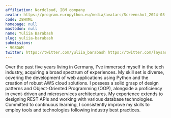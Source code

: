 ```yaml
---
affiliation: Nordcloud, IBM company
avatar: https://program.europython.eu/media/avatars/Screenshot_2024-03-04_at_23.34.30_xlVdm5L.png
code: Z8HXML
homepage: null
mastodon: null
name: Yuliia Barabash
slug: yuliia-barabash
submissions:
- 9G8GWM
twitter: https://twitter.com/yuliia_barabash https://twitter.com/laysauchoa
---
```


Over the past five years living in Germany, I've immersed myself in the tech industry, acquiring a broad spectrum of experiences. My skill set is diverse, covering the development of web applications using Python and the creation of robust AWS cloud solutions. I possess a solid grasp of design patterns and Object-Oriented Programming (OOP), alongside a proficiency in event-driven and microservices architectures. My experience extends to designing REST APIs and working with various database technologies. Committed to continuous learning, I consistently improve my skills to employ tools and technologies following industry best practices.
